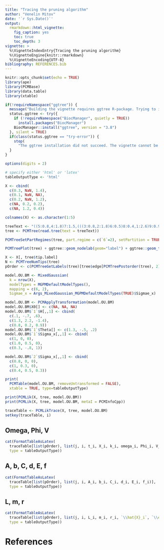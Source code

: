 ```yaml
---
title: "Tracing the pruning algorithm"
author: "Venelin Mitov"
date: '`r Sys.Date()`'
output: 
  rmarkdown::html_vignette:
    fig_caption: yes
    toc: true
    toc_depth: 3
vignette: >
  %\VignetteIndexEntry{Tracing the pruning algorithm}
  %\VignetteEngine{knitr::rmarkdown}
  %\VignetteEncoding{UTF-8}
bibliography: REFERENCES.bib
---
```


<!--
# Copyright 2016 Venelin Mitov
#
# This file is part of PCMBase.
#
# PCMBase is free software: you can redistribute it and/or modify
# it under the terms of the GNU General Public License as published by
# the Free Software Foundation, either version 3 of the License, or
# (at your option) any later version.
#
# PCMBase is distributed in the hope that it will be useful,
# but WITHOUT ANY WARRANTY; without even the implied warranty of
# MERCHANTABILITY or FITNESS FOR A PARTICULAR PURPOSE.  See the
# GNU General Public License for more details.
#
# You should have received a copy of the GNU General Public License
# along with PCMBase.  If not, see <http://www.gnu.org/licenses/>.
-->

```r
knitr::opts_chunk$set(echo = TRUE)
library(ape)
library(PCMBase)
library(data.table)
library(xtable)

if(!requireNamespace("ggtree")) {
  message("Building the vignette requires ggtree R-package. Trying to install.")
  status.ggtree <- try({
    if (!requireNamespace("BiocManager", quietly = TRUE))
      install.packages("BiocManager")
    BiocManager::install("ggtree", version = "3.8")
  }, silent = TRUE)
  if(class(status.ggtree == "try-error")) {
    stop(
      "The ggtree installation did not succeed. The vignette cannot be built.")
  }
}

options(digits = 2)

# specify either 'html' or 'latex'
tableOutputType <- 'html'
```

```r
X <- cbind(
  c(0.3, NaN, 1.4), 
  c(0.1, NaN, NA), 
  c(0.2, NaN, 1.2), 
  c(NA, 0.2, 0.2), 
  c(NA, 1.2, 0.4))

colnames(X) <- as.character(1:5)
```

```r
treeText <- "((5:0.8,4:1.8)7:1.5,(((3:0.8,2:1.8)6:0.5)8:0.4,1:2.6)9:0.9)0;"
tree <- PCMTree(read.tree(text = treeText))

PCMTreeSetPartRegimes(tree, part.regime = c(`6`=2), setPartition = TRUE, inplace = TRUE)

PCMTreePlot(tree) + ggtree::geom_nodelab(geom="label") + ggtree::geom_tiplab(geom = "label")

X <- X[, tree$tip.label]
N <- PCMTreeNumTips(tree)
pOrder <- c(PCMTreeGetLabels(tree)[tree$edge[PCMTreePostorder(tree), 2]], "0")
```

```r
model.OU.BM <- MixedGaussian(
  k = nrow(X), 
  modelTypes = MGPMDefaultModelTypes(), 
  mapping = c(6, 2), 
  Sigmae_x = Args_MixedGaussian_MGPMDefaultModelTypes(TRUE)$Sigmae_x)

model.OU.BM <- PCMApplyTransformation(model.OU.BM)
model.OU.BM$X0[] <- c(NA, NA, NA)
model.OU.BM$`1`$H[,,1] <- cbind(
  c(.1, -.7, .6), 
  c(1.3, 2.2, -1.4), 
  c(0.8, 0.2, 0.9))
model.OU.BM$`1`$Theta[] <- c(1.3, -.5, .2)
model.OU.BM$`1`$Sigma_x[,,1] <- cbind(
  c(1, 0, 0), 
  c(1.0, 0.5, 0), 
  c(0.3, -.8, 1))

model.OU.BM$`2`$Sigma_x[,,1] <- cbind(
  c(0.8, 0, 0), 
  c(1, 0.3, 0), 
  c(0.4, 0.5, 0.3))

print(
  PCMTable(model.OU.BM, removeUntransformed = FALSE), 
  xtable = TRUE, type=tableOutputType)

print(PCMLik(X, tree, model.OU.BM))
print(PCMLik(X, tree, model.OU.BM, metaI = PCMInfoCpp))
```

```r
traceTable <- PCMLikTrace(X, tree, model.OU.BM)
setkey(traceTable, i)
```

## Omega, Phi, V
```r
cat(FormatTableAsLatex(
  traceTable[list(pOrder), list(j, i, t_i, X_i, k_i, omega_i, Phi_i, V_i, V_1_i)], 
  type = tableOutputType))
```

## A, b, C, d, E, f
```r
cat(FormatTableAsLatex(
  traceTable[list(pOrder), list(j, i, A_i, b_i, C_i, d_i, E_i, f_i)], 
  type = tableOutputType))
```


## L, m, r
```r
cat(FormatTableAsLatex(
  traceTable[list(pOrder), list(j, i, L_i, m_i, r_i, `\\hat{X}_i`, `\\ell\\ell_i`)], 
  type = tableOutputType))
```


# References
